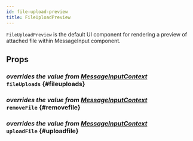 ```yaml
---
id: file-upload-preview
title: FileUploadPreview
---
```



`FileUploadPreview` is the default UI component for rendering a preview of attached file within MessageInput component.

## Props

### <div class="label description">_overrides the value from [MessageInputContext](../../../ui-components/contexts/message-input-context#fileuploads)_</div> `fileUploads` {#fileuploads}

<FileUploads />

### <div class="label description">_overrides the value from [MessageInputContext](../../../ui-components/contexts/message-input-context#removefile)_</div> `removeFile` {#removefile}

<RemoveFile />

### <div class="label description">_overrides the value from [MessageInputContext](../../../ui-components/contexts/message-input-context#uploadfile)_</div> `uploadFile` {#uploadfile}

<UploadFile />
